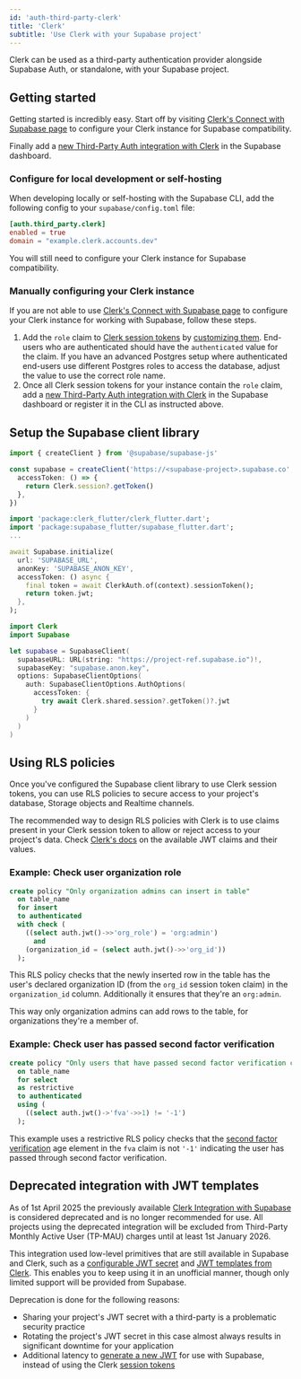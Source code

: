 ```yaml
---
id: 'auth-third-party-clerk'
title: 'Clerk'
subtitle: 'Use Clerk with your Supabase project'
---
```


Clerk can be used as a third-party authentication provider alongside Supabase Auth, or standalone, with your Supabase project.

## Getting started

Getting started is incredibly easy. Start off by visiting [Clerk's Connect with Supabase page](https://dashboard.clerk.com/setup/supabase) to configure your Clerk instance for Supabase compatibility.

Finally add a [new Third-Party Auth integration with Clerk](/dashboard/project/_/auth/third-party) in the Supabase dashboard.

### Configure for local development or self-hosting

When developing locally or self-hosting with the Supabase CLI, add the following config to your `supabase/config.toml` file:

```toml
[auth.third_party.clerk]
enabled = true
domain = "example.clerk.accounts.dev"
```

You will still need to configure your Clerk instance for Supabase compatibility.

### Manually configuring your Clerk instance

If you are not able to use [Clerk's Connect with Supabase page](https://dashboard.clerk.com/setup/supabase) to configure your Clerk instance for working with Supabase, follow these steps.

1. Add the `role` claim to [Clerk session tokens](https://clerk.com/docs/backend-requests/resources/session-tokens) by [customizing them](https://clerk.com/docs/backend-requests/custom-session-token). End-users who are authenticated should have the `authenticated` value for the claim. If you have an advanced Postgres setup where authenticated end-users use different Postgres roles to access the database, adjust the value to use the correct role name.
2. Once all Clerk session tokens for your instance contain the `role` claim, add a [new Third-Party Auth integration with Clerk](/dashboard/project/_/auth/third-party) in the Supabase dashboard or register it in the CLI as instructed above.

## Setup the Supabase client library

<Tabs type="underlined" queryGroup="language">

<TabPanel id="ts" label="TypeScript">

```typescript
import { createClient } from '@supabase/supabase-js'

const supabase = createClient('https://<supabase-project>.supabase.co', 'SUPABASE_ANON_KEY', {
  accessToken: () => {
    return Clerk.session?.getToken()
  },
})
```

</TabPanel>

<TabPanel id="dart" label="Flutter">

```dart
import 'package:clerk_flutter/clerk_flutter.dart';
import 'package:supabase_flutter/supabase_flutter.dart';
...

await Supabase.initialize(
  url: 'SUPABASE_URL',
  anonKey: 'SUPABASE_ANON_KEY',
  accessToken: () async {
    final token = await ClerkAuth.of(context).sessionToken();
    return token.jwt;
  },
);
```

</TabPanel>

<TabPanel id="swift" label="Swift (iOS)">

```swift
import Clerk
import Supabase

let supabase = SupabaseClient(
  supabaseURL: URL(string: "https://project-ref.supabase.io")!,
  supabaseKey: "supabase.anon.key",
  options: SupabaseClientOptions(
    auth: SupabaseClientOptions.AuthOptions(
      accessToken: {
        try await Clerk.shared.session?.getToken()?.jwt
      }
    )
  )
)
```

</TabPanel>

</Tabs>

## Using RLS policies

Once you've configured the Supabase client library to use Clerk session tokens, you can use RLS policies to secure access to your project's database, Storage objects and Realtime channels.

The recommended way to design RLS policies with Clerk is to use claims present in your Clerk session token to allow or reject access to your project's data. Check [Clerk's docs](https://clerk.com/docs/backend-requests/resources/session-tokens) on the available JWT claims and their values.

### Example: Check user organization role

```sql
create policy "Only organization admins can insert in table"
  on table_name
  for insert
  to authenticated
  with check (
    ((select auth.jwt()->>'org_role') = 'org:admin')
      and
    (organization_id = (select auth.jwt()->>'org_id'))
  );
```

This RLS policy checks that the newly inserted row in the table has the user's declared organization ID (from the `org_id` session token claim) in the `organization_id` column. Additionally it ensures that they're an `org:admin`.

This way only organization admins can add rows to the table, for organizations they're a member of.

### Example: Check user has passed second factor verification

```sql
create policy "Only users that have passed second factor verification can read from table"
  on table_name
  for select
  as restrictive
  to authenticated
  using (
    ((select auth.jwt()->'fva'->>1) != '-1')
  );
```

This example uses a restrictive RLS policy checks that the [second factor verification](https://clerk.com/docs/guides/reverification) age element in the `fva` claim is not `'-1'` indicating the user has passed through second factor verification.

## Deprecated integration with JWT templates

As of 1st April 2025 the previously available [Clerk Integration with Supabase](https://supabase.com/partners/integrations/clerk) is considered deprecated and is no longer recommended for use. All projects using the deprecated integration will be excluded from Third-Party Monthly Active User (TP-MAU) charges until at least 1st January 2026.

This integration used low-level primitives that are still available in Supabase and Clerk, such as a [configurable JWT secret](/dashboard/project/_/settings/api) and [JWT templates from Clerk](https://clerk.com/docs/backend-requests/jwt-templates). This enables you to keep using it in an unofficial manner, though only limited support will be provided from Supabase.

Deprecation is done for the following reasons:

- Sharing your project's JWT secret with a third-party is a problematic security practice
- Rotating the project's JWT secret in this case almost always results in significant downtime for your application
- Additional latency to [generate a new JWT](https://clerk.com/docs/backend-requests/jwt-templates#generate-a-jwt) for use with Supabase, instead of using the Clerk [session tokens](https://clerk.com/docs/backend-requests/resources/session-tokens)
